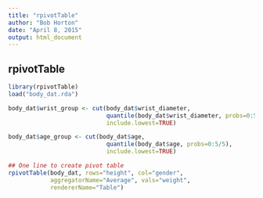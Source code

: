 ```yaml
---
title: "rpivotTable"
author: "Bob Horton"
date: "April 8, 2015"
output: html_document
---
```


## rpivotTable

```r
library(rpivotTable)
load("body_dat.rda")

body_dat$wrist_group <- cut(body_dat$wrist_diameter, 
                            quantile(body_dat$wrist_diameter, probs=0:5/5), 
                            include.lowest=TRUE)

body_dat$age_group <- cut(body_dat$age, 
                            quantile(body_dat$age, probs=0:5/5), 
                            include.lowest=TRUE)

## One line to create pivot table
rpivotTable(body_dat, rows="height", col="gender", 
            aggregatorName="Average", vals="weight", 
            rendererName="Table")
```
